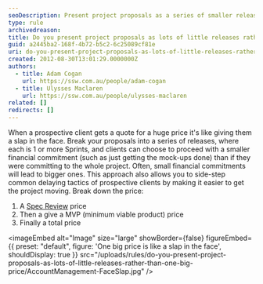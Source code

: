```yaml
---
seoDescription: Present project proposals as a series of smaller releases, making it easier for clients to commit and reducing the risk of delayed decisions.
type: rule
archivedreason:
title: Do you present project proposals as lots of little releases rather than one big price?
guid: a2445ba2-168f-4b72-b5c2-6c25089cf81e
uri: do-you-present-project-proposals-as-lots-of-little-releases-rather-than-one-big-price
created: 2012-08-30T13:01:29.0000000Z
authors:
  - title: Adam Cogan
    url: https://ssw.com.au/people/adam-cogan
  - title: Ulysses Maclaren
    url: https://ssw.com.au/people/ulysses-maclaren
related: []
redirects: []
---
```


When a prospective client gets a quote for a huge price it's like giving them a slap in the face. Break your proposals into a series of releases, where each is 1 or more Sprints, and clients can choose to proceed with a smaller financial commitment (such as just getting the mock-ups done) than if they were committing to the whole project. Often, small financial commitments will lead to bigger ones.
This approach also allows you to side-step common delaying tactics of prospective clients by making it easier to get the project moving. Break down the price:

1. A [Spec Review](/conduct-a-spec-review) price
2. Then a give a MVP (minimum viable product) price
3. Finally a total price


<imageEmbed
  alt="Image"
  size="large"
  showBorder={false}
  figureEmbed={{
    preset: "default",
    figure: 'One big price is like a slap in the face',
    shouldDisplay: true
  }}
  src="/uploads/rules/do-you-present-project-proposals-as-lots-of-little-releases-rather-than-one-big-price/AccountManagement-FaceSlap.jpg"
/>